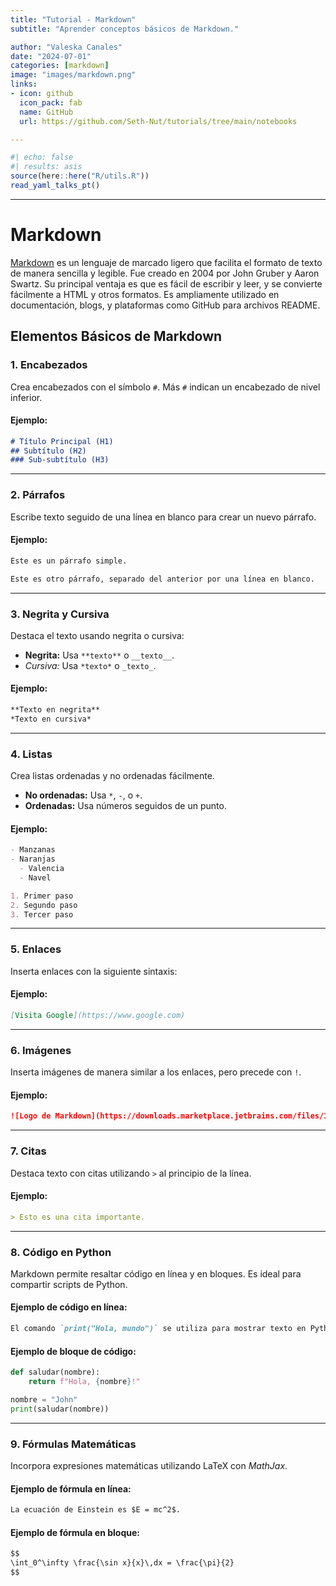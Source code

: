 ```yaml
---
title: "Tutorial - Markdown"
subtitle: "Aprender conceptos básicos de Markdown."

author: "Valeska Canales"
date: "2024-07-01"
categories: [markdown]
image: "images/markdown.png"
links:
- icon: github
  icon_pack: fab
  name: GitHub
  url: https://github.com/Seth-Nut/tutorials/tree/main/notebooks

---
```



```r
#| echo: false
#| results: asis
source(here::here("R/utils.R"))
read_yaml_talks_pt()
```


------------------------------------------------------------------------



# Markdown

[Markdown](https://www.markdownguide.org/) es un lenguaje de marcado ligero que facilita el formato de texto de manera sencilla y legible. Fue creado en 2004 por John Gruber y Aaron Swartz. Su principal ventaja es que es fácil de escribir y leer, y se convierte fácilmente a HTML y otros formatos. Es ampliamente utilizado en documentación, blogs, y plataformas como GitHub para archivos README.

## Elementos Básicos de Markdown

### 1. Encabezados

Crea encabezados con el símbolo `#`. Más `#` indican un encabezado de nivel inferior.

#### Ejemplo:
```markdown
# Título Principal (H1)
## Subtítulo (H2)
### Sub-subtítulo (H3)
```

---

### 2. Párrafos

Escribe texto seguido de una línea en blanco para crear un nuevo párrafo.

#### Ejemplo:
```markdown
Este es un párrafo simple.

Este es otro párrafo, separado del anterior por una línea en blanco.
```

---

### 3. Negrita y Cursiva

Destaca el texto usando negrita o cursiva:

- **Negrita:** Usa `**texto**` o `__texto__`.
- *Cursiva:* Usa `*texto*` o `_texto_`.

#### Ejemplo:
```markdown
**Texto en negrita**
*Texto en cursiva*
```

---

### 4. Listas

Crea listas ordenadas y no ordenadas fácilmente.

- **No ordenadas:** Usa `*`, `-`, o `+`.
- **Ordenadas:** Usa números seguidos de un punto.

#### Ejemplo:
```markdown
- Manzanas
- Naranjas
  - Valencia
  - Navel
```

```markdown
1. Primer paso
2. Segundo paso
3. Tercer paso
```

---

### 5. Enlaces

Inserta enlaces con la siguiente sintaxis:

#### Ejemplo:
```markdown
[Visita Google](https://www.google.com)
```

---

### 6. Imágenes

Inserta imágenes de manera similar a los enlaces, pero precede con `!`.

#### Ejemplo:
```markdown
![Logo de Markdown](https://downloads.marketplace.jetbrains.com/files/18897/166369/icon/pluginIcon.png)
```

---

### 7. Citas

Destaca texto con citas utilizando `>` al principio de la línea.

#### Ejemplo:
```markdown
> Esto es una cita importante.
```

---

### 8. Código en Python

Markdown permite resaltar código en línea y en bloques. Es ideal para compartir scripts de Python.

#### Ejemplo de código en línea:

```markdown
El comando `print("Hola, mundo")` se utiliza para mostrar texto en Python.
```

#### Ejemplo de bloque de código:


```python
def saludar(nombre):
    return f"Hola, {nombre}!"

nombre = "John"
print(saludar(nombre))
```


---

### 9. Fórmulas Matemáticas

Incorpora expresiones matemáticas utilizando LaTeX con *MathJax*.

#### Ejemplo de fórmula en línea:
```markdown
La ecuación de Einstein es $E = mc^2$.
```

#### Ejemplo de fórmula en bloque:
```markdown
$$
\int_0^\infty \frac{\sin x}{x}\,dx = \frac{\pi}{2}
$$
```


